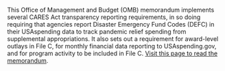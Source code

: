 This Office of Management and Budget (OMB) memorandum implements
several CARES Act transparency reporting requirements, in so doing
requiring that agencies report Disaster Emergency Fund Codes (DEFC) in
their USAspending data to track pandemic relief spending from
supplemental appropriations. It also sets out a requirement for
award-level outlays in File C, for monthly financial data reporting to
USAspending.gov, and for program activity to be included in File
C. <a target="_blank" rel="noopener noreferrer" href="https://www.whitehouse.gov/wp-content/uploads/2020/04/Implementation-Guidance-for-Supplemental-Funding-Provided-in-Response.pdf">Visit this page to read the memorandum</a>.